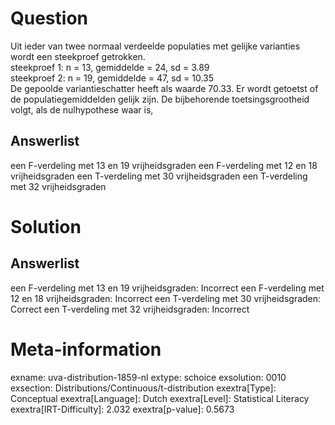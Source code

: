 Question
========

Uit ieder van twee normaal verdeelde populaties met gelijke varianties
wordt een steekproef getrokken.\
steekproef 1: n = 13, gemiddelde = 24, sd = 3.89\
steekproef 2: n = 19, gemiddelde = 47, sd = 10.35\
De gepoolde variantieschatter heeft als waarde 70.33. Er wordt getoetst
of de populatiegemiddelden gelijk zijn. De bijbehorende
toetsingsgrootheid volgt, als de nulhypothese waar is,

Answerlist
----------

een F-verdeling met 13 en 19 vrijheidsgraden
een F-verdeling met 12 en 18 vrijheidsgraden
een T-verdeling met 30 vrijheidsgraden
een T-verdeling met 32 vrijheidsgraden

Solution
========

Answerlist
----------

een F-verdeling met 13 en 19 vrijheidsgraden: Incorrect
een F-verdeling met 12 en 18 vrijheidsgraden: Incorrect
een T-verdeling met 30 vrijheidsgraden: Correct
een T-verdeling met 32 vrijheidsgraden: Incorrect

Meta-information
================
exname: uva-distribution-1859-nl
extype: schoice
exsolution: 0010
exsection: Distributions/Continuous/t-distribution
exextra[Type]: Conceptual
exextra[Language]: Dutch
exextra[Level]: Statistical Literacy
exextra[IRT-Difficulty]: 2.032
exextra[p-value]: 0.5673
